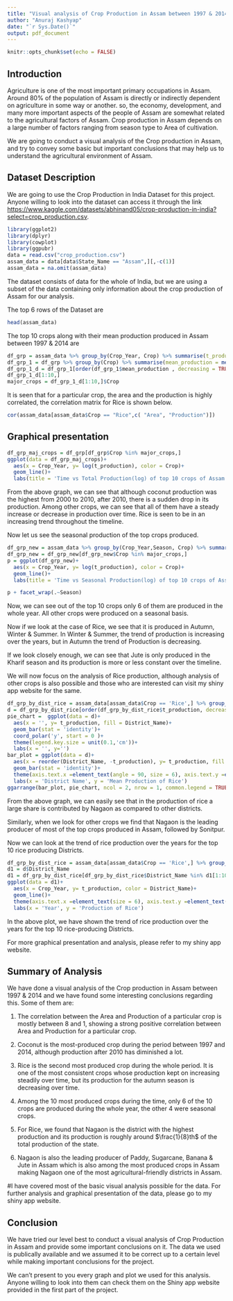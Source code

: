 ---
title: "Visual analysis of Crop Production in Assam between 1997 & 2014"
author: "Anuraj Kashyap"
date: "`r Sys.Date()`"
output: pdf_document
---

```{r setup, include=FALSE}
knitr::opts_chunk$set(echo = FALSE)
```
## Introduction

Agriculture is one of the most important primary occupations in Assam. Around 80% of the population of Assam is directly or indirectly dependent on agriculture in some way or another. so, the economy, development, and many more important aspects of the people of Assam are somewhat related to the agricultural factors of Assam. 
Crop production in Assam depends on a large number of factors ranging from season type to Area of cultivation. 

We are going to conduct a visual analysis of the Crop production in Assam, and try to convey some basic but important conclusions that may help us to understand the agricultural environment of Assam.

## Dataset Description

We are going to use the Crop Production in India Dataset for this project. Anyone willing to look into the dataset can access it through the link <https://www.kaggle.com/datasets/abhinand05/crop-production-in-india?select=crop_production.csv>.

```{r include=FALSE}
library(ggplot2)
library(dplyr)
library(cowplot)
library(ggpubr)
data = read.csv("crop_production.csv")
assam_data = data[data$State_Name == "Assam",][,-c(1)]
assam_data = na.omit(assam_data)
```

The dataset consists of data for the whole of India, but we are using a subset of the data containing only information about the crop production of Assam for our analysis.

The top 6 rows of the Dataset are
```{r}
head(assam_data)
```

The top 10 crops along with their mean production produced in Assam between 1997 & 2014 are

```{r}
df_grp = assam_data %>% group_by(Crop_Year, Crop) %>% summarise(t_production = sum(Production), .groups = 'drop')
df_grp_1 = df_grp %>% group_by(Crop) %>% summarise(mean_production = mean(t_production), .groups = 'drop')
df_grp_1_d = df_grp_1[order(df_grp_1$mean_production , decreasing = TRUE),]
df_grp_1_d[1:10,]
major_crops = df_grp_1_d[1:10,]$Crop
```

It is seen that for a particular crop, the area and the production is highly correlated, the correlation matrix for Rice is shown below.

```{r}
cor(assam_data[assam_data$Crop == "Rice",c( "Area", "Production")])
```

## Graphical presentation

```{r message = FALSE}
df_grp_maj_crops = df_grp[df_grp$Crop %in% major_crops,]
ggplot(data = df_grp_maj_crops)+
  aes(x = Crop_Year, y= log(t_production), color = Crop)+
  geom_line()+
  labs(title = 'Time vs Total Production(log) of top 10 crops of Assam by Production', x = 'Year', y = 'Total production(log)')
```

From the above graph, we can see that although coconut production was the highest from 2000 to 2010, after 2010, there is a sudden drop in its production. Among other crops, we can see that all of them have a steady increase or decrease in production over time. Rice is seen to be in an increasing trend throughout the timeline.

Now let us see the seasonal production of the top crops produced.

```{r}
df_grp_new = assam_data %>% group_by(Crop_Year,Season, Crop) %>% summarise(t_production = sum(Production), .groups = 'drop')
df_grp_new = df_grp_new[df_grp_new$Crop %in% major_crops,]
p = ggplot(df_grp_new)+
  aes(x = Crop_Year, y= log(t_production), color = Crop)+
  geom_line()+
  labs(title = 'Time vs Seasonal Production(log) of top 10 crops of Assam by Production', x = 'Year', y = 'Seasonal production(log)')

p + facet_wrap(.~Season)
```

Now, we can see out of the top 10 crops only 6 of them are produced in the whole year. All other crops were produced on a seasonal basis.

Now if we look at the case of Rice, we see that it is produced in Autumn, Winter & Summer. In Winter & Summer, the trend of production is increasing over the years, but in Autumn the trend of Production is decreasing.

If we look closely enough, we can see that Jute is only produced in the Kharif season and its production is more or less constant over the timeline.

We will now focus on the analysis of Rice production, although analysis of other crops is also possible and those who are interested can visit my shiny app website for the same.

```{r}
df_grp_by_dist_rice = assam_data[assam_data$Crop == 'Rice',] %>% group_by(District_Name) %>% summarise(t_production = mean(Production), .groups = 'drop')
d = df_grp_by_dist_rice[order(df_grp_by_dist_rice$t_production, decreasing = TRUE),]
pie_chart =  ggplot(data = d)+
  aes(x = '', y= t_production, fill = District_Name)+
  geom_bar(stat = 'identity')+
  coord_polar('y', start = 0 )+
  theme(legend.key.size = unit(0.1,'cm'))+
  labs(x = '', y='')
bar_plot = ggplot(data = d)+
  aes(x = reorder(District_Name, -t_production), y= t_production, fill = District_Name)+
  geom_bar(stat = 'identity')+
  theme(axis.text.x =element_text(angle = 90, size = 6), axis.text.y =element_text(angle = 90, size = 6))+
  labs(x = 'District Name', y = 'Mean Production of Rice')
ggarrange(bar_plot, pie_chart, ncol = 2, nrow = 1, common.legend = TRUE, legend = 'none' )
```

From the above graph, we can easily see that in the production of rice a large share is contributed by Nagaon as compared to other districts.

Similarly, when we look for other crops we find that Nagaon is the leading producer of most of the top crops produced in Assam, followed by Sonitpur.



Now we can look at the trend of rice production over the years for the top 10 rice producing Districts.

```{r message=FALSE}
df_grp_by_dist_rice = assam_data[assam_data$Crop == 'Rice',] %>% group_by(District_Name, Crop_Year) %>% summarise(t_production = sum(Production), .groups = 'drop')
d1 = d$District_Name
d1 = df_grp_by_dist_rice[df_grp_by_dist_rice$District_Name %in% d1[1:10],]
ggplot(data = d1)+
  aes(x = Crop_Year, y= t_production, color = District_Name)+
  geom_line()+
  theme(axis.text.x =element_text(size = 6), axis.text.y =element_text(angle = 90, size = 6))+
  labs(x = 'Year', y = 'Production of Rice')
```

In the above plot, we have shown the trend of rice production over the years for the top 10 rice-producing Districts.

For more graphical presentation and analysis, please refer to my shiny app website.

## Summary of Analysis

We have done a visual analysis of the Crop production in Assam between 1997 & 2014 and we have found some interesting conclusions regarding this. Some of them are:

1. The correlation between the Area and Production of a particular crop is mostly between 8 and 1, showing a strong positive correlation between Area and Production for a particular crop.

2. Coconut is the most-produced crop during the period between 1997 and 2014, although production after 2010 has diminished a lot.

3. Rice is the second most produced crop during the whole period. It is one of the most consistent crops whose production kept on increasing steadily over time, but its production for the autumn season is decreasing over time.

4. Among the 10 most produced crops during the time, only 6 of the 10 crops are produced during the whole year, the other 4 were seasonal crops.

5. For Rice, we found that Nagaon is the district with the highest production and its production is roughly around $\frac{1}{8}th$ of the total production of the state.

6. Nagaon is also the leading producer of Paddy, Sugarcane, Banana & Jute in Assam which is also among the most produced crops in Assam making Nagaon one of the most agricultural-friendly districts in Assam.

#I have covered most of the basic visual analysis possible for the data. For further analysis and graphical presentation of the data, please go to my shiny app website.

## Conclusion

We have tried our level best to conduct a visual analysis of Crop Production in Assam and provide some important conclusions on it. The data we used is publically available and we assumed it to be correct up to a certain level while making important conclusions for the project. 

We can't present to you every graph and plot we used for this analysis. Anyone willing to look into them can check them on the Shiny app website provided in the first part of the project.
